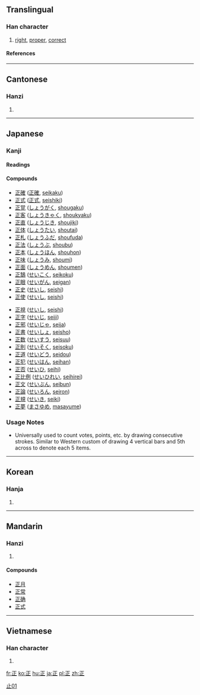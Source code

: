 ==Translingual==
===Han character===
{{Han char|rn=77|rad=止|as=01|sn=5|four=1010<sub>1</sub>|canj=一卜中一 (MYLM)}}
# [[right]], [[proper]], [[correct]]
====References====
{{Han ref|kx=0574.020|dkj=16255|dj=0962.020|hdz=21436.010|uh=6B63|ud=27491|bh=A5BF|bd=42431}}
----
==Cantonese==
===Hanzi===
{{yue-hanzi|jyut=|y=jing3}}
# {{defn|Cantonese}}
----
==Japanese==
===Kanji===
[[Category:Grade 1 kanji|止01]]
{{ja-kanji|grade=|rs=止01}}
====Readings====
{{ja-readings|on=[[せい]] (sei), [[しょう]] (shō)|kun=[[ただしい]] (tadashii), [[まさ]] (masa), [[ただす]] (tadasu)}}
====Compounds====
{{top}}
*[[正確]] ([[正確]], [[seikaku]])
*[[正式]] ([[正式]], [[seishiki]])
*[[正覚]] ([[しょうがく]], [[shougaku]])
*[[正客]] ([[しょうきゃく]], [[shoukyaku]])
*[[正直]] ([[しょうじき]], [[shoujiki]])
*[[正体]] ([[しょうたい]], [[shoutai]])
*[[正札]] ([[しょうふだ]], [[shoufuda]])
*[[正法]] ([[しょうぶ]], [[shoubu]])
*[[正本]] ([[しょうほん]], [[shouhon]])
*[[正味]] ([[しょうみ]], [[shoumi]])
*[[正面]] ([[しょうめん]], [[shoumen]])
*[[正鵠]] ([[せいこく]], [[seikoku]])
*[[正眼]] ([[せいがん]], [[seigan]])
*[[正史]] ([[せいし]], [[seishi]])
*[[正使]] ([[せいし]], [[seishi]])
{{mid}}
*[[正視]] ([[せいし]], [[seishi]])
*[[正字]] ([[せいじ]], [[seiji]])
*[[正邪]] ([[せいじゃ]], [[seija]])
*[[正書]] ([[せいしょ]], [[seisho]])
*[[正数]] ([[せいすう]], [[seisuu]])
*[[正則]] ([[せいそく]], [[seisoku]])
*[[正道]] ([[せいどう]], [[seidou]])
*[[正犯]] ([[せいはん]], [[seihan]])
*[[正否]] ([[せいひ]], [[seihi]])
*[[正比例]] ([[せいひれい]], [[seihirei]])
*[[正文]] ([[せいぶん]], [[seibun]])
*[[正論]] ([[せいろん]], [[seiron]])
*[[正規]] ([[せいき]], [[seiki]])
*[[正夢]] ([[まさゆめ]], [[masayume]])
{{bottom}}

===Usage Notes=== 
* Universally used to count votes, points, etc. by drawing consecutive strokes. Similar to Western custom of drawing 4 vertical bars and 5th across to denote each 5 items.
----
==Korean==
===Hanja===
{{ko-hanja|hangeul=정|eumhun=바를|rv=jeong|mr=chŏng|y=ceng}}
# {{defn|Korean}}
----
==Mandarin==
===Hanzi===
{{cmn-hanzi|pin=[[zhèng]] (zheng4)|wg=cheng<sup>4</sup>}}
# {{defn|Mandarin}}

====Compounds====
*[[正月]]
*[[正常]]
*[[正确]]
*[[正式]]
----
==Vietnamese==
===Han character===
{{vi-hantu|chính, chánh}}
# {{defn|Vietnamese}}



[[fr:正]]
[[ko:正]]
[[hu:正]]
[[ja:正]]
[[pl:正]]
[[zh:正]]